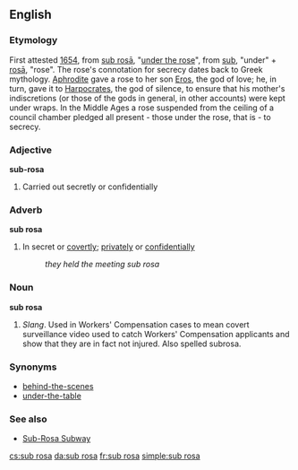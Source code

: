 ==English==
===Etymology===
First attested [[w:1654|1654]], from {{L.}} [[sub rosā]], "[[under the rose]]", from [[sub]], "under" + [[rosā]], "rose". The rose's connotation for secrecy dates back to Greek mythology. [[Aphrodite]] gave a rose to her son [[Eros]], the god of love; he, in turn, gave it to [[Harpocrates]], the god of silence, to ensure that his mother's indiscretions (or those of the gods in general, in other accounts) were kept under wraps. In the Middle Ages a rose suspended from the ceiling of a council chamber pledged all present - those under the rose, that is - to secrecy.

===Adjective===
'''sub-rosa'''
#Carried out secretly or confidentially

===Adverb===
'''sub rosa'''
#In secret or [[covertly]]; [[privately]] or [[confidentially]]
#: ''they held the meeting sub rosa''

===Noun===
'''sub rosa''' 
#''Slang''.  Used in Workers' Compensation cases to mean covert surveillance video used to catch Workers' Compensation applicants and show that they are in fact not injured.  Also spelled subrosa.

===Synonyms===
*[[behind-the-scenes]]
*[[under-the-table]]

===See also===
*[[Sub-Rosa Subway]]

[[cs:sub rosa]]
[[da:sub rosa]]
[[fr:sub rosa]]
[[simple:sub rosa]]